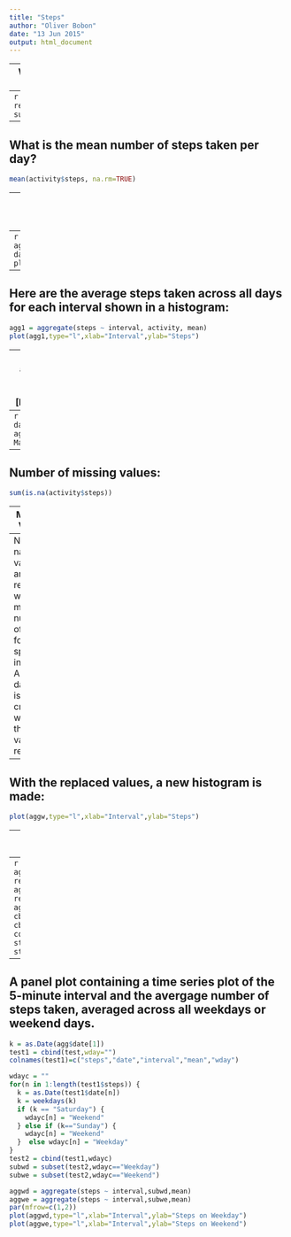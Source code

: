 ```yaml
---
title: "Steps"
author: "Oliver Bobon"
date: "13 Jun 2015"
output: html_document
---
```


--
What is the mean total number of steps taken per day?
--
```r
activity <- read.csv("~/Desktop/activity.csv")
sum(activity$steps,na.rm=T)
```
--
What is the mean number of steps taken per day?
--
```r
mean(activity$steps, na.rm=TRUE)
```
--
Here are the total number of step and the mean number of steps shown in a histogram:
--
```r
dates = activity$date
agg = aggregate(steps ~ date, activity, sum)
dates = agg$date
steps = agg$steps
plot(agg,type="h",xlab="Date",ylab="Steps")
```
--
Here are the average steps taken across all days for each interval shown in a histogram:
--
```r
agg1 = aggregate(steps ~ interval, activity, mean)
plot(agg1,type="l",xlab="Interval",ylab="Steps")
```
--
Which 5-minute interval, on average across all the days in the dataset, contains the maximum number of steps [Interval and number of steps]?
--
```r
MaxSteps = data.frame(tapply(agg1[,2], agg1[,1], max))
MaxSteps[which.max(agg1[,2]),1]
```
--
Number of missing values:
--
```r
sum(is.na(activity$steps))
```
--
Missing Values
--
Now the na values are replaced with the mean number of steps for the specific interval.
A new dataset is created with those values replaced.
```r
library(plyr)
activityz = activity
aggz = agg1
test = join(activityz,aggz,by="interval")
for(n in 1:length(test$steps)) {
	if(is.na(test[n,1])) {test[n,1] = test[n,4]}
}
aggw = aggregate(steps ~ interval, test, mean)
```
--
With the replaced values, a new histogram is made:
--
```r
plot(aggw,type="l",xlab="Interval",ylab="Steps")
```
--
Report of average and median steps with and without missing values
--
```r
rep1 = aggregate(steps~date,activity,mean,na.rm=FALSE)
rep2 = aggregate(steps~date,activity,median,na.rm=FALSE)
rep3 = aggregate(steps~date,test,mean)
rep4 = aggregate(steps~date,test,median)
repa = cbind(rep1,rep2$steps)
repb = cbind(rep3,rep4$steps)
colnames(repa)=c("Date","average steps","median steps")
colnames(repb)=c("Date","average steps","median steps")
print(repa)
print(repb)
```

--
A panel plot containing a time series plot of the 5-minute interval and the avergage number of steps taken, averaged across all weekdays or weekend days.
--

```r
k = as.Date(agg$date[1])
test1 = cbind(test,wday="")
colnames(test1)=c("steps","date","interval","mean","wday")

wdayc = ""
for(n in 1:length(test1$steps)) {
  k = as.Date(test1$date[n])
  k = weekdays(k)
  if (k == "Saturday") {
    wdayc[n] = "Weekend"
  } else if (k=="Sunday") {
    wdayc[n] = "Weekend"
  }  else wdayc[n] = "Weekday" 
}
test2 = cbind(test1,wdayc)
subwd = subset(test2,wdayc=="Weekday")
subwe = subset(test2,wdayc=="Weekend")

aggwd = aggregate(steps ~ interval,subwd,mean)
aggwe = aggregate(steps ~ interval,subwe,mean)
par(mfrow=c(1,2))
plot(aggwd,type="l",xlab="Interval",ylab="Steps on Weekday")
plot(aggwe,type="l",xlab="Interval",ylab="Steps on Weekend")
```
